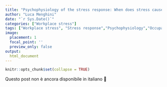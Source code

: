 ```yaml
---
title: "Psychophysiology of the stress response: When does stress cause ilness?"
author: "Luca Menghini"
date: "`r Sys.Date()`"
categories: ["Workplace stress"]
tags: ["Workplace stress", "Stress response","Psychophysiology","Occupational health","Psychosocial hazards"]
image:
  placement: 1
  focal_point: ''
  preview_only: false
output: 
  html_document
---
```


```r
knitr::opts_chunk$set(collapse = TRUE)
```

Questo post non è ancora disponibile in italiano 🤷
